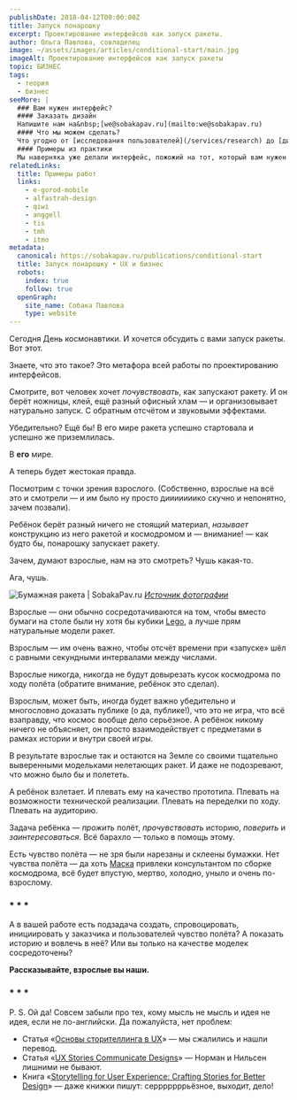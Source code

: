 ```yaml
---
publishDate: 2018-04-12T00:00:00Z
title: Запуск понарошку
excerpt: Проектирование интерфейсов как запуск ракеты.
author: Ольга Павлова, совладелец
image: ~/assets/images/articles/conditional-start/main.jpg
imageAlt: Проектирование интерфейсов как запуск ракеты
topic: БИЗНЕС
tags:
  - теория
  - бизнес
seeMore: |
  ### Вам нужен интерфейс?
  #### Заказать дизайн
  Напишите нам на&nbsp;[we@sobakapav.ru](mailto:we@sobakapav.ru)
  #### Что мы можем сделать?
  Что угодно от [исследования пользователей](/services/research) до [дизайна интерфейса под ключ](/services/ux-design). 
  #### Примеры из практики
  Мы наверняка уже делали интерфейс, пожожий на тот, который вам нужен. [Проверьте](https://sobakapav.ru/portfolio).
relatedLinks:
  title: Примеры работ
  links:
    - e-gorod-mobile
    - alfastrah-design
    - qiwi
    - anggell
    - tis
    - tmh
    - itmo
metadata:
  canonical: https://sobakapav.ru/publications/conditional-start
  title: Запуск понарошку • UX и бизнес
  robots:
    index: true
    follow: true
  openGraph:
    site_name: Собака Павлова
    type: website
---
```



Сегодня День космонавтики.
И хочется обсудить с вами запуск ракеты.
Вот этот.

<YouTube id="v=wdZ5neZZJPo&t=5s" />

Знаете, что это такое?
Это метафора всей работы по проектированию интерфейсов.

Смотрите, вот человек хочет _почувствовать_, как запускают ракету. И он берёт ножницы, клей, ещё разный офисный хлам — и организовывает натурально запуск. С обратным отсчётом и звуковыми эффектами.

Убедительно? Ещё бы!
В его мире ракета успешно стартовала и успешно же приземлилась.

В **его** мире.

А теперь будет жестокая правда.

Посмотрим с точки зрения взрослого.
(Собственно, взрослые на всё это и смотрели — и им было ну просто дииииииико скучно и непонятно, зачем позвали).

Ребёнок берёт разный ничего не стоящий материал, _называет_ конструкцию из него ракетой и космодромом и — внимание! — как будто бы, понарошку запускает ракету.

Зачем, думают взрослые, нам на это смотреть? Чушь какая-то.

Ага, чушь.

![Бумажная ракета | SobakaPav.ru](~/assets/images/articles/conditional-start/1.jpg)
_[Источник фотографии](http://bighandmade.ru/bymajnaia-raketa-svoimi-rykami/)_

Взрослые — они обычно сосредотачиваются на том, чтобы вместо бумаги на столе были ну хотя бы кубики [Lego](https://www.lego.com/ru-ru), а лучше прям натуральные модели ракет.

Взрослым — им очень важно, чтобы отсчёт времени при «запуске» шёл с равными секундными интервалами между числами.

Взрослые никогда, никогда не будут довырезать кусок космодрома по ходу полёта (обратите внимание, ребёнок это сделал).

Взрослым, может быть, иногда будет важно убедительно и многословно доказать публике (о да, публике!), что это не игра, что всё взаправду, что космос вообще дело серьёзное. А ребёнок никому ничего не объясняет, он просто взаимодействует с предметами в рамках истории и внутри своей игры.

В результате взрослые так и остаются на Земле со своими тщательно выверенными модельками нелетающих ракет. И даже не подозревают, что можно было бы и полететь.

А ребёнок взлетает. И плевать ему на качество прототипа. Плевать на возможности технической реализации. Плевать на переделки по ходу. Плевать на аудиторию.

Задача ребёнка — _прожить_ полёт, _прочувствовать_ историю, _поверить_ и _заинтересоваться_. Всё барахло — только в помощь этому.

Есть чувство полёта — не зря были нарезаны и склеены бумажки. Нет чувства полёта — да хоть [Маска](https://ru.wikipedia.org/wiki/%D0%9C%D0%B0%D1%81%D0%BA,_%D0%98%D0%BB%D0%BE%D0%BD) привлеки консультантом по сборке космодрома, всё будет впустую, мертво, холодно, уныло и очень по-взрослому.

### * * *

А в вашей работе есть подзадача создать, спровоцировать, инициировать у заказчика и пользователей чувство полёта? А показать историю и вовлечь в неё? Или вы только на качестве моделек сосредоточены?

**Рассказывайте, взрослые вы наши.**

### * * *

P. S. Ой да! Совсем забыли про тех, кому мысль не мысль и идея не идея, если не по-английски. Да пожалуйста, нет проблем:
- Статья «[Основы сторителлинга в UX](http://tilda.education/articles-basic-storytelling-in-ux)» — мы сжалились и нашли перевод.
- Статья «[UX Stories Communicate Designs](https://www.nngroup.com/articles/ux-stories/)» — Норман и Нильсен лишними не бывают.
- Книга «[Storytelling for User Experience: Crafting Stories for Better Design](https://www.amazon.com/Storytelling-User-Experience-Crafting-Stories-ebook/dp/B004VFUOI8/)» — даже книжки пишут: серррррррьёзное, выходит, дело!











